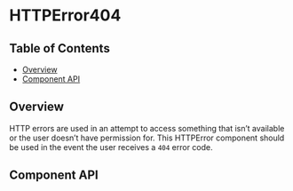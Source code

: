
# HTTPError404

## Table of Contents

- [Overview](#overview)
- [Component API](#component-api)

## Overview

<!-- TODO: Overview. -->

HTTP errors are used in an attempt to access something that isn’t available or
the user doesn’t have permission for. This HTTPError component should be used in
the event the user receives a `404` error code.

## Component API

<ArgsTable />
